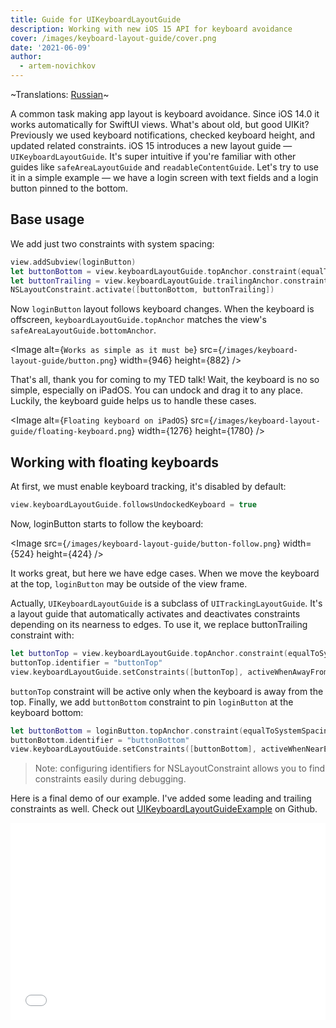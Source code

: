 ```yaml
---
title: Guide for UIKeyboardLayoutGuide
description: Working with new iOS 15 API for keyboard avoidance
cover: /images/keyboard-layout-guide/cover.png
date: '2021-06-09'
author:
  - artem-novichkov
---
```


~Translations: [Russian](https://habr.com/ru/company/skyeng/blog/585790)~

A common task making app layout is keyboard avoidance. Since iOS 14.0 it works automatically for SwiftUI views. What's about old, but good UIKit? Previously we used keyboard notifications, checked keyboard height, and updated related constraints. iOS 15 introduces a new layout guide — `UIKeyboardLayoutGuide`. It's super intuitive if you're familiar with other guides like `safeAreaLayoutGuide` and `readableContentGuide`. Let's try to use it in a simple example — we have a login screen with text fields and a login button pinned to the bottom.

## Base usage

We add just two constraints with system spacing:

```swift
view.addSubview(loginButton)
let buttonBottom = view.keyboardLayoutGuide.topAnchor.constraint(equalToSystemSpacingBelow: loginButton.bottomAnchor, multiplier: 1.0)
let buttonTrailing = view.keyboardLayoutGuide.trailingAnchor.constraint(equalToSystemSpacingAfter: loginButton.trailingAnchor, multiplier: 1.0)
NSLayoutConstraint.activate([buttonBottom, buttonTrailing])
```

Now `loginButton` layout follows keyboard changes. When the keyboard is offscreen, `keyboardLayoutGuide.topAnchor` matches the view's `safeAreaLayoutGuide.bottomAnchor`.

<Image
  alt={`Works as simple as it must be`}
  src={`/images/keyboard-layout-guide/button.png`}
  width={946}
  height={882}
/>

That's all, thank you for coming to my TED talk! Wait, the keyboard is no so simple, especially on iPadOS. You can undock and drag it to any place. Luckily, the keyboard guide helps us to handle these cases.

<Image
  alt={`Floating keyboard on iPadOS`}
  src={`/images/keyboard-layout-guide/floating-keyboard.png`}
  width={1276}
  height={1780}
/>

## Working with floating keyboards

At first, we must enable keyboard tracking, it's disabled by default:

```swift
view.keyboardLayoutGuide.followsUndockedKeyboard = true
```

Now, loginButton starts to follow the keyboard:

<Image
  src={`/images/keyboard-layout-guide/button-follow.png`}
  width={524}
  height={424}
/>

It works great, but here we have edge cases. When we move the keyboard at the top, `loginButton` may be outside of the view frame.

Actually, `UIKeyboardLayoutGuide` is a subclass of `UITrackingLayoutGuide`. It's a layout guide that automatically activates and deactivates constraints depending on its nearness to edges. To use it, we replace buttonTrailing constraint with:

```swift
let buttonTop = view.keyboardLayoutGuide.topAnchor.constraint(equalToSystemSpacingBelow: loginButton.bottomAnchor, multiplier: 1.0)
buttonTop.identifier = "buttonTop"
view.keyboardLayoutGuide.setConstraints([buttonTop], activeWhenAwayFrom: .top)
```

`buttonTop` constraint will be active only when the keyboard is away from the top. Finally, we add `buttonBottom` constraint to pin `loginButton` at the keyboard bottom:

```swift
let buttonBottom = loginButton.topAnchor.constraint(equalToSystemSpacingBelow: view.keyboardLayoutGuide.bottomAnchor, multiplier: 1.0)
buttonBottom.identifier = "buttonBottom"
view.keyboardLayoutGuide.setConstraints([buttonBottom], activeWhenNearEdge: .top)
```

> Note: configuring identifiers for NSLayoutConstraint allows you to find constraints easily during debugging.

Here is a final demo of our example. I've added some leading and trailing constraints as well. Check out [UIKeyboardLayoutGuideExample](https://github.com/artemnovichkov/UIKeyboardLayoutGuideExample) on Github.

<iframe
  width="100%"
  height="315"
  src="//www.youtube.com/embed/BznK97LhCv8"
  frameBorder="0"
  allow="accelerometer; autoplay; encrypted-media; gyroscope; picture-in-picture"
  allowFullScreen
/>

## Related resources

- [Use the floating keyboard on your iPad](https://support.apple.com/en-us/HT210758) by Apple
- [Your guide to keyboard layout](https://developer.apple.com/videos/play/wwdc2021/10259) by Apple
- [Adjust Your Layout with Keyboard Layout Guide](https://developer.apple.com/documentation/uikit/keyboards_and_input/adjust_your_layout_with_keyboard_layout_guide) by Apple
- [SwiftUI keyboard avoidance](https://fivestars.blog/articles/swiftui-keyboard) by [Federico Zanetello](https://twitter.com/zntfdr)
